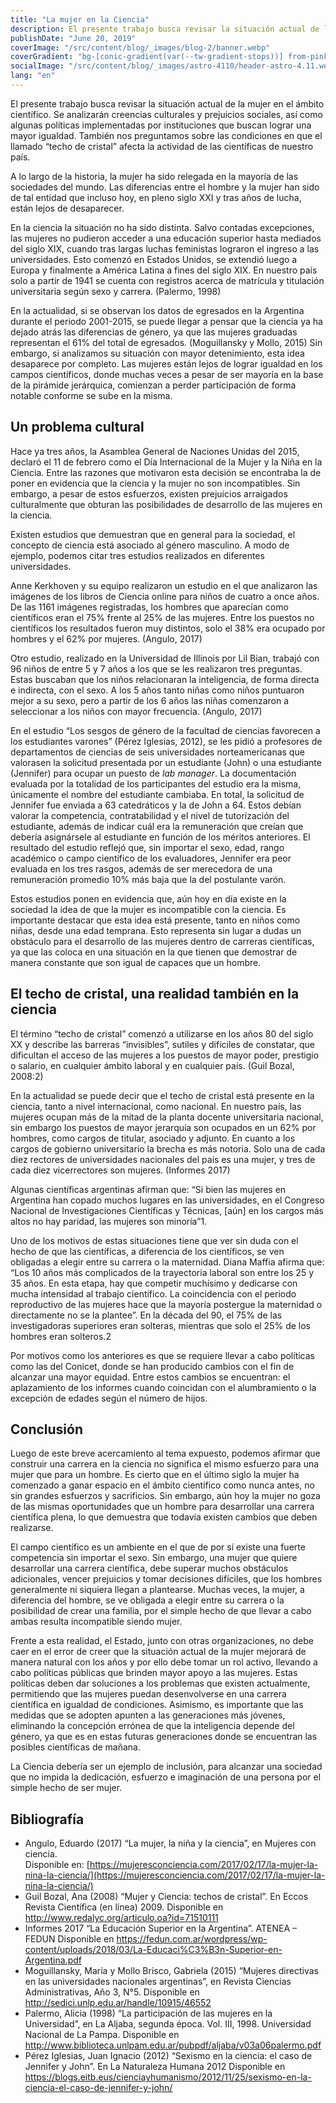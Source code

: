 ```yaml
---
title: "La mujer en la Ciencia"
description: El presente trabajo busca revisar la situación actual de la mujer en el ámbito científico.
publishDate: "June 20, 2019"
coverImage: "/src/content/blog/_images/blog-2/banner.webp"
coverGradient: "bg-[conic-gradient(var(--tw-gradient-stops))] from-pink-500 via-red-500 to-yellow-500"
socialImage: "/src/content/blog/_images/astro-4110/header-astro-4.11.webp"
lang: "en"
---
```


El presente trabajo busca revisar la situación actual de la mujer en el ámbito científico. Se analizarán creencias culturales y prejuicios sociales, así como algunas políticas implementadas por instituciones que buscan lograr una mayor igualdad. También nos preguntamos sobre las condiciones en que el llamado “techo de cristal” afecta la actividad de las científicas de nuestro país.

A lo largo de la historia, la mujer ha sido relegada en la mayoría de las sociedades del mundo. Las diferencias entre el hombre y la mujer han sido de tal entidad que incluso hoy, en pleno siglo XXI y tras años de lucha, están lejos de desaparecer.

En la ciencia la situación no ha sido distinta. Salvo contadas excepciones, las mujeres no pudieron acceder a una educación superior hasta mediados del siglo XIX, cuando tras largas luchas feministas lograron el ingreso a las universidades. Esto comenzó en Estados Unidos, se extendió luego a Europa y finalmente a América Latina a fines del siglo XIX. En nuestro país solo a partir de 1941 se cuenta con registros acerca de matrícula y titulación universitaria según sexo y carrera. (Palermo, 1998)

En la actualidad, si se observan los datos de egresados en la Argentina durante el periodo 2001-2015, se puede llegar a pensar que la ciencia ya ha dejado atrás las diferencias de género, ya que las mujeres graduadas representan el 61% del total de egresados. (Moguillansky y Mollo, 2015) Sin embargo, si analizamos su situación con mayor detenimiento, esta idea desaparece por completo. Las mujeres están lejos de lograr igualdad en los campos científicos, donde muchas veces a pesar de ser mayoría en la base de la pirámide jerárquica, comienzan a perder participación de forma notable conforme se sube en la misma.

## Un problema cultural

Hace ya tres años, la Asamblea General de Naciones Unidas del 2015, declaró el 11 de febrero como el Día Internacional de la Mujer y la Niña en la Ciencia. Entre las razones que motivaron esta decisión se encontraba la de poner en evidencia que la ciencia y la mujer no son incompatibles. Sin embargo, a pesar de estos esfuerzos, existen prejuicios arraigados culturalmente que obturan las posibilidades de desarrollo de las mujeres en la ciencia.

Existen estudios que demuestran que en general para la sociedad, el concepto de ciencia está asociado al género masculino. A modo de ejemplo, podemos citar tres estudios realizados en diferentes universidades.

Anne Kerkhoven y su equipo realizaron un estudio en el que analizaron las imágenes de los libros de Ciencia online para niños de cuatro a once años. De las 1161 imágenes registradas, los hombres que aparecían como científicos eran el 75% frente al 25% de las mujeres. Entre los puestos no científicos los resultados fueron muy distintos, solo el 38% era ocupado por hombres y el 62% por mujeres. (Angulo, 2017)

Otro estudio, realizado en la Universidad de Illinois por Lil Bian, trabajó con 96 niños de entre 5 y 7 años a los que se les realizaron tres preguntas. Estas buscaban que los niños relacionaran la inteligencia, de forma directa e indirecta, con el sexo. A los 5 años tanto niñas como niños puntuaron mejor a su sexo, pero a partir de los 6 años las niñas comenzaron a seleccionar a los niños con mayor frecuencia. (Angulo, 2017)

En el estudio “Los sesgos de género de la facultad de ciencias favorecen a los estudiantes varones” (Pérez Iglesias, 2012), se les pidió a profesores de departamentos de ciencias de seis universidades norteamericanas que valorasen la solicitud presentada por un estudiante (John) o una estudiante (Jennifer) para ocupar un puesto de _lab manager_. La documentación evaluada por la totalidad de los participantes del estudio era la misma, únicamente el nombre del estudiante cambiaba. En total, la solicitud de Jennifer fue enviada a 63 catedráticos y la de John a 64. Estos debían valorar la competencia, contratabilidad y el nivel de tutorización del estudiante, además de indicar cuál era la remuneración que creían que debería asignársele al estudiante en función de los méritos anteriores. El resultado del estudio reflejó que, sin importar el sexo, edad, rango académico o campo científico de los evaluadores, Jennifer era peor evaluada en los tres rasgos, además de ser merecedora de una remuneración promedio 10% más baja que la del postulante varón.

Estos estudios ponen en evidencia que, aún hoy en día existe en la sociedad la idea de que la mujer es incompatible con la ciencia. Es importante destacar que esta idea está presente, tanto en niños como niñas, desde una edad temprana. Esto representa sin lugar a dudas un obstáculo para el desarrollo de las mujeres dentro de carreras científicas, ya que las coloca en una situación en la que tienen que demostrar de manera constante que son igual de capaces que un hombre.

## El techo de cristal, una realidad también en la ciencia

El término “techo de cristal” comenzó a utilizarse en los años 80 del siglo XX y describe las barreras “invisibles”, sutiles y difíciles de constatar, que dificultan el acceso de las mujeres a los puestos de mayor poder, prestigio o salario, en cualquier ámbito laboral y en cualquier país. (Guil Bozal, 2008:2)

En la actualidad se puede decir que el techo de cristal está presente en la ciencia, tanto a nivel internacional, como nacional. En nuestro país, las mujeres ocupan más de la mitad de la planta docente universitaria nacional, sin embargo los puestos de mayor jerarquía son ocupados en un 62% por hombres, como cargos de titular, asociado y adjunto. En cuanto a los cargos de gobierno universitario la brecha es más notoria. Solo una de cada diez rectores de universidades nacionales del país es una mujer, y tres de cada diez vicerrectores son mujeres. (Informes 2017)

Algunas científicas argentinas afirman que: “Si bien las mujeres en Argentina han copado muchos lugares en las universidades, en el Congreso Nacional de Investigaciones Científicas y Técnicas, [aún] en los cargos más altos no hay paridad, las mujeres son minoría”1.

Uno de los motivos de estas situaciones tiene que ver sin duda con el hecho de que las científicas, a diferencia de los científicos, se ven obligadas a elegir entre su carrera o la maternidad. Diana Maffia afirma que: “Los 10 años más complicados de la trayectoria laboral son entre los 25 y 35 años. En esta etapa, hay que competir muchísimo y dedicarse con mucha intensidad al trabajo científico. La coincidencia con el periodo reproductivo de las mujeres hace que la mayoría postergue la maternidad o directamente no se la plantee”. En la década del 90, el 75% de las investigadoras superiores eran solteras, mientras que solo el 25% de los hombres eran solteros.2

Por motivos como los anteriores es que se requiere llevar a cabo políticas como las del Conicet, donde se han producido cambios con el fin de alcanzar una mayor equidad. Entre estos cambios se encuentran: el aplazamiento de los informes cuando coincidan con el alumbramiento o la excepción de edades según el número de hijos.

## Conclusión

Luego de este breve acercamiento al tema expuesto, podemos afirmar que construir una carrera en la ciencia no significa el mismo esfuerzo para una mujer que para un hombre. Es cierto que en el último siglo la mujer ha comenzado a ganar espacio en el ámbito científico como nunca antes, no sin grandes esfuerzos y sacrificios. Sin embargo, aún hoy la mujer no goza de las mismas oportunidades que un hombre para desarrollar una carrera científica plena, lo que demuestra que todavía existen cambios que deben realizarse.

El campo científico es un ambiente en el que de por sí existe una fuerte competencia sin importar el sexo. Sin embargo, una mujer que quiere desarrollar una carrera científica, debe superar muchos obstáculos adicionales, vencer prejuicios y tomar decisiones difíciles, que los hombres generalmente ni siquiera llegan a plantearse. Muchas veces, la mujer, a diferencia del hombre, se ve obligada a elegir entre su carrera o la posibilidad de crear una familia, por el simple hecho de que llevar a cabo ambas resulta incompatible siendo mujer.

Frente a esta realidad, el Estado, junto con otras organizaciones, no debe caer en el error de creer que la situación actual de la mujer mejorará de manera natural con los años y por ello debe tomar un rol activo, llevando a cabo políticas públicas que brinden mayor apoyo a las mujeres. Estas políticas deben dar soluciones a los problemas que existen actualmente, permitiendo que las mujeres puedan desenvolverse en una carrera científica en igualdad de condiciones. Asimismo, es importante que las medidas que se adopten apunten a las generaciones más jóvenes, eliminando la concepción errónea de que la inteligencia depende del género, ya que es en estas futuras generaciones donde se encuentran las posibles científicas de mañana.

La Ciencia debería ser un ejemplo de inclusión, para alcanzar una sociedad que no impida la dedicación, esfuerzo e imaginación de una persona por el simple hecho de ser mujer.

## Bibliografía

- Angulo, Eduardo (2017) “La mujer, la niña y la ciencia”, en Mujeres con ciencia.  
  Disponible en: [https://mujeresconciencia.com/2017/02/17/la-mujer-la-nina-la-ciencia/](https://mujeresconciencia.com/2017/02/17/la-mujer-la-nina-la-ciencia/)
- Guil Bozal, Ana (2008) “Mujer y Ciencia: techos de cristal”. En Eccos Revista Científica (en línea) 2009.
  Disponible en http://www.redalyc.org/articulo.oa?id=71510111
- Informes 2017 “La Educación Superior en la Argentina”. ATENEA – FEDUN
  Disponible en https://fedun.com.ar/wordpress/wp-content/uploads/2018/03/La-Educaci%C3%B3n-Superior-en-Argentina.pdf
- Moguillansky, María y Mollo Brisco, Gabriela (2015) “Mujeres directivas en las universidades nacionales argentinas”, en Revista Ciencias Administrativas, Año 3, N°5.
  Disponible en http://sedici.unlp.edu.ar/handle/10915/46552
- Palermo, Alicia (1998) “La participación de las mujeres en la Universidad”, en La Aljaba, segunda época. Vol. III, 1998. Universidad Nacional de La Pampa.
  Disponible en http://www.biblioteca.unlpam.edu.ar/pubpdf/aljaba/v03a06palermo.pdf
- Pérez Iglesias, Juan Ignacio (2012) “Sexismo en la ciencia: el caso de Jennifer y John”. En La Naturaleza Humana 2012
  Disponible en https://blogs.eitb.eus/cienciayhumanismo/2012/11/25/sexismo-en-la-ciencia-el-caso-de-jennifer-y-john/
